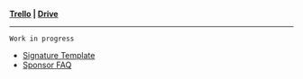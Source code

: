**[Trello](https://trello.com/b/wjeqTKXL) | [Drive](https://drive.google.com/drive/folders/1SYddo8SkkfcaGpDaP8gIudnCeGZDibeV?usp=sharing)**

---
`Work in progress`

- [Signature Template](https://github.com/cuhacking/cuHacking-wiki/wiki/Signatures)
- [Sponsor FAQ](https://github.com/cuhacking/cuHacking-wiki/wiki/Sponsorship-FAQs)